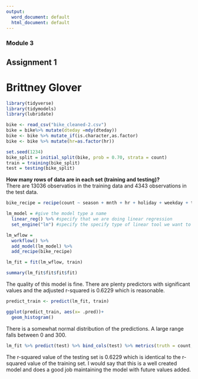 ---
output:
  word_document: default
  html_document: default
---
### Module 3  
## Assignment 1
# Brittney Glover  

```{r}
library(tidyverse)
library(tidymodels)
library(lubridate)
```
```{r}
bike <- read_csv("bike_cleaned-2.csv")
bike = bike%>% mutate(dteday =mdy(dteday))
bike <- bike %>% mutate_if(is.character,as.factor)
bike <- bike %>% mutate(hr=as.factor(hr))
```
```{r}
set.seed(1234)
bike_split = initial_split(bike, prob = 0.70, strata = count)
train = training(bike_split)
test = testing(bike_split)
```

**How many rows of data are in each set (training and testing)?**  
There are 13036 observatios in the training data and 4343 observations in the test data.  

```{r}
bike_recipe = recipe(count ~ season + mnth + hr + holiday + weekday + temp + weathersit, train)

lm_model = #give the model type a name 
  linear_reg() %>% #specify that we are doing linear regression
  set_engine("lm") #specify the specify type of linear tool we want to use 

lm_wflow = 
  workflow() %>% 
  add_model(lm_model) %>% 
  add_recipe(bike_recipe)

lm_fit = fit(lm_wflow, train)
```
```{r}
summary(lm_fit$fit$fit$fit)
```

The quality of this model is fine. There are plenty predictors with significant values and the adjusted r-squared is 0.6229 which is reasonable.  

```{r}
predict_train <- predict(lm_fit, train)

ggplot(predict_train, aes(x= .pred))+
  geom_histogram()
```

There is a somewhat normal distribution of the predictions. A large range falls between 0 and 300.  

```{r}
lm_fit %>% predict(test) %>% bind_cols(test) %>% metrics(truth = count, estimate = .pred)
```
The r-squared value of the testing set is 0.6229 which is identical to the r-squared value of the training set. I would say that this is a well created model and does a good job maintaining the model with future values added. 
















